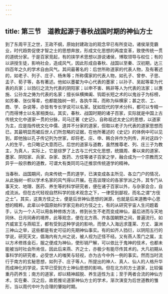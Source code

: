 ```yaml
---
---
---
```

title: 第三节　道教起源于春秋战国时期的神仙方士
---




到了东周平王之世，王政不纲，原始封建政治的观念早已有所变动，诸侯渐竞霸业，时代趋势促使才智之士的思想奔放，形成文化思想的再度变革，致使传统一贯的道统分家。于是百家竞起，有的挟学术思想以游说诸侯，博取领导与权位；有的以讲授生徒，影响社会，造成风气，因此形成自春秋、战国以至秦、汉初期，达三四百年之久的学术自由风气。其间最著名的：后世所称道家的代表人物，及有著述的，如老子、列子、庄子、杨朱等；所称儒家的代表人物，如孔子、曾参、子思、孟子、荀子等，各有著述。他如以墨翟为中心代表的墨家；以孙子、吴起等辈为代表的兵家；以驺衍之流为代表的阴阳家；以申不害、韩非等人为代表的法家；以惠施、公孙龙之俦为代表的名家；擅长纵横捭阖、钩距长短之术的以鬼谷子为标榜，如苏秦、张仪等辈，也都能独树一帜，各执牛耳，而称为纵横家；甚之农、工、商、学、杂说等，亦皆有专长学说可以名家。犹如现代的学术分科，都可以专精一门而得博士以名家相类似。其实，春秋、战国时期的诸子百家，实际就是中国上古传统文化中道家一贯的分脉，司马迁著《史记》，自称祖述太史公的思想，以道家为主，应是指传统文化中儒、道并不分家的道家，但取以老子为代表的道家思想而已，其最明显而被后世人们所忽略的证据，在他所著述的《史记》的体例中可以见到，即他独以孔子传记列为世家，却将老、庄、申、韩合并作为列传，并对这四个人的生平，也只略记大意而已。后世的道家与道教，虽然推尊老、列、庄三子为教主，为真人，实际上，它是综罗了上古与三代文化思想，统摄周、秦以来的道家、墨家、阴阳家、兵家、杂家、医药、方伎等诸子百家之学，融合成为一个宗教而又异乎一般宗教的道教，可谓大有类同司马迁推崇传统道学的精神。

当春秋、战国期间，向来传统一贯的道学，已演变成各主所见、各立门户的情况，从此独树一帜以学术名家的风气得以开展。在高谈理论的各家学派之外，其专门从事天文、地理、医药、养生等的科学研究者，便在诸子百家以外，与杂家会合，自成流派。但在古代轻视自然科学的技术观念之下，一律受到鄙视，而名之谓“方伎之士”。其实，这类方伎之士，便是后世神仙思想的渊源，也就是后来道教中心思想的精粹。此辈以中国原始科学家见称的方伎之士，有的从研究宇宙人生问题着手，认为一个人可以用各种修炼方法，修到长生不老而变成神仙，最后进而与天地同休、日月同寿的境界，此等观念，便在北方燕、齐各国朝野之间，普遍流行。如齐威宣王与燕昭王，都有受到这种学说的影响，而使人入海远求蓬莱、方丈、瀛洲三神山之举，这些都是有史可征的先期神仙事实。有的如齐人驺衍，以阴阳五行的学说，研究天文，倡海内有九州之说，被人视为迂怪不经。又有燕人羡门之属，主以方术修炼金石，服之便成为神仙，使形销尸解，可以依比于鬼神的伎术，也都未能被当时社会所肯信，因此后来燕、齐之士，亦极少有能尽传其术的。大凡初期从事科学的研究者，必受世人的嗤笑与轻视，亦为古今中外一例的事实。然而当时流行于南方的玄秘思想，如列子、庄子等人，所提出的神人、真人、仙人的人格升华而成神化的学说，实早已受到方士神仙思想的影响。但在北方的方士道家，比较偏重丹药养生；南方的道家，却以精神超脱、养生适性为主；至于两者合流的神仙方术，实在秦、汉之后，故若推论道家神仙方士的学术，渐次演变为后世道教的雏形，当以周代中叶为合理的肇始时期。